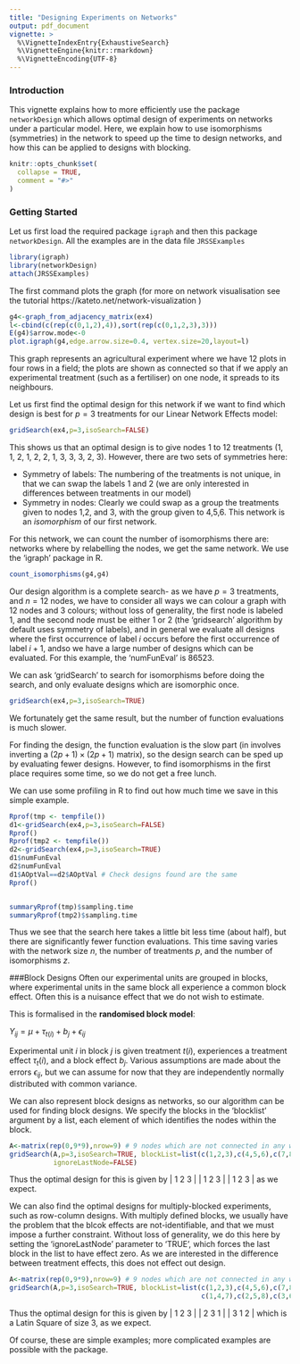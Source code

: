 ```yaml
---
title: "Designing Experiments on Networks"
output: pdf_document
vignette: >
  %\VignetteIndexEntry{ExhaustiveSearch}
  %\VignetteEngine{knitr::rmarkdown}
  %\VignetteEncoding{UTF-8}
---
```


### Introduction
This vignette explains how to more efficiently use the package `networkDesign` which allows optimal design of experiments on networks under a particular model. Here, we explain how to use isomorphisms (symmetries) in the network to speed up the time to design networks, and how this can be applied to designs with blocking.


  

```r
knitr::opts_chunk$set(
  collapse = TRUE,
  comment = "#>"
)
```

### Getting Started
Let us first load the required package `igraph` and then this package `networkDesign`. All the examples are in the data file `JRSSExamples`
```r
library(igraph)
library(networkDesign)
attach(JRSSExamples)
```

The first command plots the graph (for more on network visualisation see the tutorial <here>https://kateto.net/network-visualization )
```r
g4<-graph_from_adjacency_matrix(ex4)
l<-cbind(c(rep(c(0,1,2),4)),sort(rep(c(0,1,2,3),3)))
E(g4)$arrow.mode<-0
plot.igraph(g4,edge.arrow.size=0.4, vertex.size=20,layout=l)
```
This graph represents an agricultural experiment where we have 12 plots in four rows in a field; the plots are shown as connected so that if we apply an experimental treatment (such as a fertiliser) on one node, it spreads to its neighbours. 

Let us first find the optimal design for this network if we want to find which design is best for $p=3$ treatments for our Linear Network Effects model:
```r
gridSearch(ex4,p=3,isoSearch=FALSE)
```
This shows us that an optimal design is to give nodes 1 to 12 treatments (1, 1, 2, 1, 2, 2, 1, 3, 3, 3, 2, 3). However, there are two sets of symmetries here:

* Symmetry of labels: The numbering of the treatments is not unique, in that we can swap the labels 1 and 2 (we are only interested in differences between treatments in our model)
* Symmetry in nodes: Clearly we could swap as a group the treatments given to nodes 1,2, and 3, with the group given to 4,5,6. This network is an *isomorphism* of our first network.


For this network, we can count the number of isomorphisms there are: networks where by relabelling the nodes, we get the same network. We use the 'igraph' package in R.

```r
count_isomorphisms(g4,g4)
```

Our design algorithm is a complete search- as we have $p=3$ treatments, and $n=12$ nodes, we have to consider all ways we can colour a graph with 12 nodes and 3 colours; without loss of generality, the first node is labeled 1, and the second node must be either 1 or 2 (the 'gridsearch' algorithm by default uses symmetry of labels), and in general we evaluate all designs where the first occurrence of label $i$ occurs before the first occurrence of label $i+1$, andso we have a large number of designs which can be evaluated. For this example, the 'numFunEval' is 86523.

We can ask 'gridSearch' to search for isomorphisms before doing the search, and only evaluate designs which are isomorphic once. 

```r
gridSearch(ex4,p=3,isoSearch=TRUE)
```
We fortunately get the same result, but the number of function evaluations is much slower.

For finding the design, the function evaluation is the slow part (in involves inverting a $(2p+1)\times(2p+1)$ matrix), so the design search can be sped up by evaluating fewer designs. However, to find isomorphisms in the first place requires some time, so we do not get a free lunch.

We can use some profiling in R to find out how much time we save in this simple example.

```r
Rprof(tmp <- tempfile())
d1<-gridSearch(ex4,p=3,isoSearch=FALSE)
Rprof()
Rprof(tmp2 <- tempfile())
d2<-gridSearch(ex4,p=3,isoSearch=TRUE)
d1$numFunEval
d2$numFunEval
d1$AOptVal==d2$AOptVal # Check designs found are the same
Rprof()


summaryRprof(tmp)$sampling.time
summaryRprof(tmp2)$sampling.time
```
Thus we see that the search here takes a little bit less time (about half), but there are significantly fewer function evaluations. This time saving varies with the network size $n$, the number of treatments $p$, and the number of isomorphisms $z$.


###Block Designs
Often our experimental units are grouped in blocks, where experimental units in the same block all experience a common block effect. Often this is a nuisance effect that we do not wish to estimate.

This is formalised in the **randomised block model**:

$Y_{ij}= \mu+\tau_{t(i)} +b_j+\epsilon_{ij}$

Experimental unit $i$ in block $j$ is given treatment $t(i)$, experiences a treatment effect $\tau_t(i)$, and a block effect $b_j$. Various assumptions are made about the errors $\epsilon_{ij}$, but we can assume for now that they are independently normally distributed with common variance.

We can also represent block designs as networks, so our algorithm can be used for finding block designs. We specify the blocks in the 'blocklist' argument by a list, each element of which identifies the nodes within the block.

```r
A<-matrix(rep(0,9*9),nrow=9) # 9 nodes which are not connected in any way
gridSearch(A,p=3,isoSearch=TRUE, blockList=list(c(1,2,3),c(4,5,6),c(7,8,9)),
           ignoreLastNode=FALSE)
```
Thus the optimal design for this is given by
| 1 2 3 |
| 1 2 3 |
| 1 2 3 |
as we expect.

We can also find the optimal designs for multiply-blocked experiments, such as row-column designs. With multiply defined blocks, we usually have the problem that the blcok effects are not-identifiable, and that we must impose a further constraint. Without loss of generality, we do this here by setting the 'ignoreLastNode' parameter to 'TRUE', which forces the last block in the list to have effect zero. As we are interested in the difference between treatment effects, this does not effect out design.


```r
A<-matrix(rep(0,9*9),nrow=9) # 9 nodes which are not connected in any way
gridSearch(A,p=3,isoSearch=TRUE, blockList=list(c(1,2,3),c(4,5,6),c(7,8,9),
                                                c(1,4,7),c(2,5,8),c(3,6,9)),ignoreLastNode=TRUE)
```
Thus the optimal design for this is given by
| 1 2 3 |
| 2 3 1 |
| 3 1 2 |
which is a Latin Square of size 3, as we expect.

Of course, these are simple examples; more complicated examples are possible with the package.

